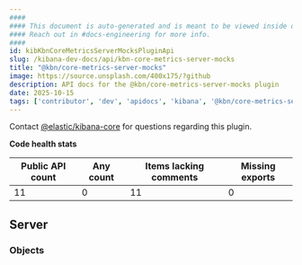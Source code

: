 ```yaml
---
####
#### This document is auto-generated and is meant to be viewed inside our experimental, new docs system.
#### Reach out in #docs-engineering for more info.
####
id: kibKbnCoreMetricsServerMocksPluginApi
slug: /kibana-dev-docs/api/kbn-core-metrics-server-mocks
title: "@kbn/core-metrics-server-mocks"
image: https://source.unsplash.com/400x175/?github
description: API docs for the @kbn/core-metrics-server-mocks plugin
date: 2025-10-15
tags: ['contributor', 'dev', 'apidocs', 'kibana', '@kbn/core-metrics-server-mocks']
---
```




Contact [@elastic/kibana-core](https://github.com/orgs/elastic/teams/kibana-core) for questions regarding this plugin.

**Code health stats**

| Public API count  | Any count | Items lacking comments | Missing exports |
|-------------------|-----------|------------------------|-----------------|
| 11 | 0 | 11 | 0 |

## Server

### Objects
<DocDefinitionList data={kbnCoreMetricsServerMocksObj.server.objects}/>

